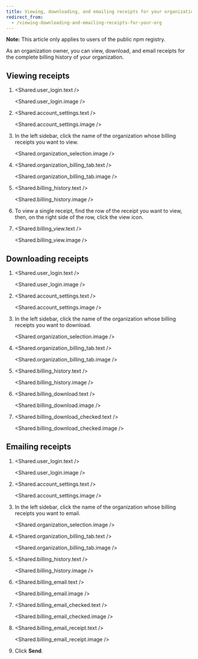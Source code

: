 ```yaml
---
title: Viewing, downloading, and emailing receipts for your organization
redirect_from:
  - /viewing-downloading-and-emailing-receipts-for-your-org
---
```


<Note>

**Note:** This article only applies to users of the public npm registry.

</Note>

As an organization owner, you can view, download, and email receipts for the complete billing history of your organization.

## Viewing receipts

1. <Shared.user_login.text />

   <Shared.user_login.image />

2. <Shared.account_settings.text />

   <Shared.account_settings.image />

3. In the left sidebar, click the name of the organization whose billing receipts you want to view.

   <Shared.organization_selection.image />

4. <Shared.organization_billing_tab.text />

   <Shared.organization_billing_tab.image />

5. <Shared.billing_history.text />

   <Shared.billing_history.image />

6. To view a single receipt, find the row of the receipt you want to view, then, on the right side of the row, click the view icon.

6. <Shared.billing_view.text />

   <Shared.billing_view.image />

## Downloading receipts

1. <Shared.user_login.text />

   <Shared.user_login.image />

2. <Shared.account_settings.text />

   <Shared.account_settings.image />

3. In the left sidebar, click the name of the organization whose billing receipts you want to download.

   <Shared.organization_selection.image />

4. <Shared.organization_billing_tab.text />

   <Shared.organization_billing_tab.image />

5. <Shared.billing_history.text />

   <Shared.billing_history.image />

6. <Shared.billing_download.text />

   <Shared.billing_download.image />

7. <Shared.billing_download_checked.text />

   <Shared.billing_download_checked.image />

## Emailing receipts

1. <Shared.user_login.text />

   <Shared.user_login.image />

2. <Shared.account_settings.text />

   <Shared.account_settings.image />

3. In the left sidebar, click the name of the organization whose billing receipts you want to email.

   <Shared.organization_selection.image />

4. <Shared.organization_billing_tab.text />

   <Shared.organization_billing_tab.image />

5. <Shared.billing_history.text />

   <Shared.billing_history.image />

6. <Shared.billing_email.text />

   <Shared.billing_email.image />

7. <Shared.billing_email_checked.text />

   <Shared.billing_email_checked.image />

8. <Shared.billing_email_receipt.text />

   <Shared.billing_email_receipt.image />

9. Click **Send**.
